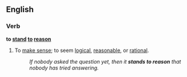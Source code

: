 ==English==

===Verb===
'''to [[stand]] [[to]] [[reason]]'''

#{{idiom}} To [[make sense]]; to seem [[logical]], [[reasonable]], or [[rational]].
#:''If nobody asked the question yet, then it '''stands to reason''' that nobody has tried answering.''